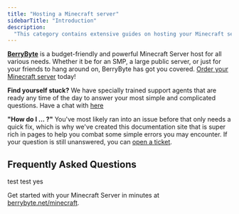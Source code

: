 ```yaml
---
title: "Hosting a Minecraft server"
sidebarTitle: "Introduction"
description:
  "This category contains extensive guides on hosting your Minecraft server."
---
```


**[BerryByte](https://berrybyte.net/minecraft)** is a budget-friendly and powerful Minecraft Server host for all various needs. Whether it be for an SMP, a large public server, or just for your friends to hang around on, BerryByte has got you covered. [Order your Minecraft server](https://berrybyte.net/minecraft) today!

**Find yourself stuck?** We have specially trained support agents that are ready any time of the day to answer your most simple and complicated questions. Have a chat with  [here](/support)

**"How do I ... ?"** You've most likely ran into an issue before that only needs a quick fix, which is why we've created this documentation site that is super rich in pages to help you combat some simple errors you may encounter. If your question is still unanswered, you can [open a ticket](https://berrybyte.net/tickets).

## Frequently Asked Questions

<AccordionGroup>

<Accordion title="What are the specs on the servers?">
test
</Accordion>

<Accordion title="How long does setup take?">
test
</Accordion>

<Accordion title="What locations are the servers in?">
</Accordion>

<Accordion title="Can I migrate my existing server to BerryByte?">
yes
</Accordion>

<Accordion title="Do you support mods/modpacks or other server types?">
</Accordion>

<Accordion title="Can I upgrade/downgrade my server later on?">
</Accordion>

<Accordion title="Do you support MySQL databases?">
</Accordion>

<Accordion title="Are the servers DDoS protected?">
</Accordion>

</AccordionGroup>


Get started with your Minecraft Server in minutes at [berrybyte.net/minecraft](https://berrybyte.net/minecraft/).
